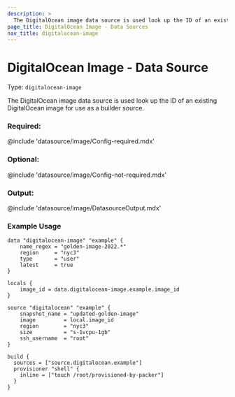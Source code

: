 ```yaml
---
description: >
  The DigitalOcean image data source is used look up the ID of an existing DigitalOcean image.
page_title: DigitalOcean Image - Data Sources
nav_title: digitalocean-image
---
```


# DigitalOcean Image - Data Source

Type: `digitalocean-image`

The DigitalOcean image data source is used look up the ID of an existing DigitalOcean image
for use as a builder source.

### Required:

@include 'datasource/image/Config-required.mdx'

### Optional:

@include 'datasource/image/Config-not-required.mdx'

### Output:

@include 'datasource/image/DatasourceOutput.mdx'

### Example Usage

```hcl
data "digitalocean-image" "example" {
    name_regex = "golden-image-2022.*"
    region     = "nyc3"
    type       = "user"
    latest     = true
}

locals {
    image_id = data.digitalocean-image.example.image_id
}

source "digitalocean" "example" {
    snapshot_name = "updated-golden-image"
    image         = local.image_id
    region        = "nyc3"
    size          = "s-1vcpu-1gb"
    ssh_username  = "root"
}

build {
  sources = ["source.digitalocean.example"]
  provisioner "shell" {
    inline = ["touch /root/provisioned-by-packer"]
  }
}
```